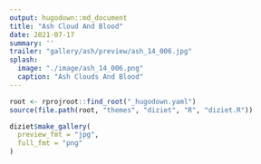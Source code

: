 ```yaml
---
output: hugodown::md_document
title: "Ash Cloud And Blood"
date: 2021-07-17
summary: ''
trailer: "gallery/ash/preview/ash_14_006.jpg"
splash:
  image: "./image/ash_14_006.png"
  caption: "Ash Clouds And Blood"
---
```


```r
root <- rprojroot::find_root("_hugodown.yaml")
source(file.path(root, "themes", "diziet", "R", "diziet.R"))
```

```r
diziet$make_gallery(
  preview_fmt = "jpg", 
  full_fmt = "png"
)
```

